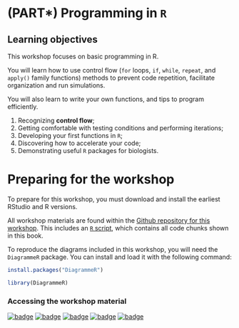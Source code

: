 # (PART\*) Programming in `R` {-}

## Learning objectives

This workshop focuses on basic programming in R.

You will learn how to use control flow (`for` loops, `if`, `while`, `repeat`, and `apply()` family functions) methods to prevent code repetition, facilitate organization and run
simulations. 

You will also learn to write your own functions,
and tips to program efficiently.

1. Recognizing **control flow**;
2. Getting comfortable with testing conditions and performing iterations;
3. Developing your first functions in `R`;
4. Discovering how to accelerate your code;
5. Demonstrating useful `R` packages for biologists.

# Preparing for the workshop

To prepare for this workshop, you must download and install the earliest RStudio and R versions. 

All workshop materials are found within the [Github repository for this workshop](github.com/QCBSRworkshops/workshop05). This includes an [`R` script](https://qcbsrworkshops.github.io/workshop05/workshop05-en/workshop05-en.R), which contains all code chunks shown in this book.

To reproduce the diagrams included in this workshop, you will need the `DiagrammeR` package. You can install and load it with the following command:

```r
install.packages("DiagrammeR")

library(DiagrammeR)
```

### Accessing the workshop material {-}

[![badge](https://img.shields.io/static/v1?style=for-the-badge&label=repo&message=dev&color=6f42c1&logo=github)](https://github.com/QCBSRworkshops/workshop05) [![badge](https://img.shields.io/static/v1?style=for-the-badge&label=wiki&message=05&logo=wikipedia)](https://wiki.qcbs.ca/r_workshop5) [![badge](https://img.shields.io/static/v1?style=for-the-badge&label=Slides&message=05&color=red&logo=html5)](https://qcbsrworkshops.github.io/workshop05/workshop05-en/workshop05-en.html) [![badge](https://img.shields.io/static/v1?style=for-the-badge&label=Slides&message=05&color=red&logo=adobe-acrobat-reader)](https://qcbsrworkshops.github.io/workshop05/workshop05-en/workshop05-en.pdf) [![badge](https://img.shields.io/static/v1?style=for-the-badge&label=script&message=05&color=2a50b8&logo=r)](https://qcbsrworkshops.github.io/workshop05/workshop05-en/workshop05-en.R)
